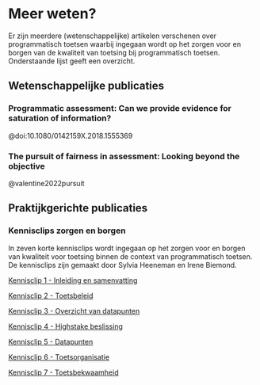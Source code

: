 # Meer weten? 

Er zijn meerdere (wetenschappelijke) artikelen verschenen over programmatisch toetsen waarbij ingegaan wordt op het zorgen voor en borgen van de kwaliteit van toetsing bij programmatisch toetsen. Onderstaande lijst geeft een overzicht.  

## Wetenschappelijke publicaties 

### Programmatic assessment: Can we provide evidence for saturation of information? 

@doi:10.1080/0142159X.2018.1555369

### The pursuit of fairness in assessment: Looking beyond the objective 

@valentine2022pursuit

## Praktijkgerichte publicaties 

### Kennisclips zorgen en borgen 

In zeven korte kennisclips wordt ingegaan op het zorgen voor en borgen van kwaliteit voor toetsing binnen de context van programmatisch toetsen. De kennisclips zijn gemaakt door Sylvia Heeneman en Irene Biemond.  

[Kennisclip 1 - Inleiding en samenvatting](./bronnen/111_Kennisclip_1_Inleiding.mp4)

[Kennisclip 2 - Toetsbeleid](./bronnen/111_Kennisclip_2_Toetsbeleid.mp4)

[Kennisclip 3 - Overzicht van datapunten](./bronnen/111_Kennisclip_3_Overzicht_datapunten.mp4)

[Kennisclip 4 - Highstake beslissing](./bronnen/111_Kennisclip_4_Highstake_beslissing.mp4)

[Kennisclip 5 - Datapunten](./bronnen/111_Kennisclip_5_Datapunten.mp4)

[Kennisclip 6 - Toetsorganisatie](./bronnen/111_Kennisclip_6_Toetsorganisatie.mp4)

[Kennisclip 7 - Toetsbekwaamheid](./bronnen/111_Kennisclip_7_Toetsbekwaamheid.mp4)